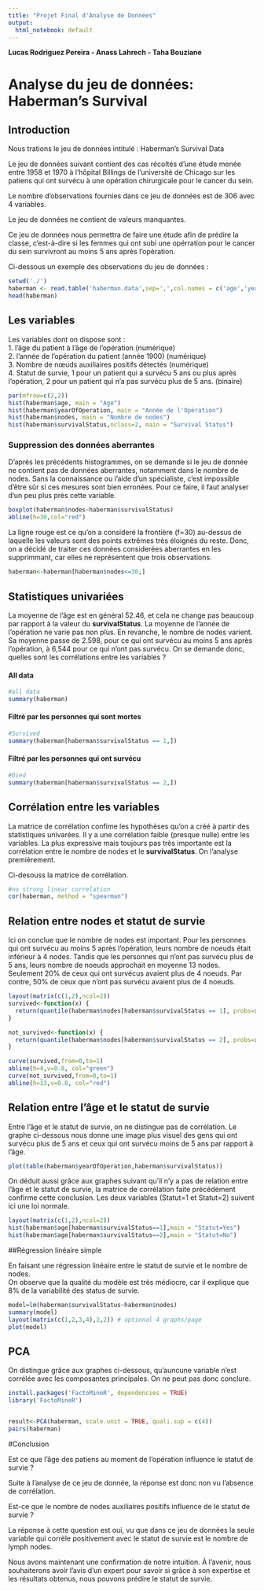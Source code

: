 ```yaml
---
title: "Projet Final d'Analyse de Données"
output:
  html_notebook: default
---
```

**Lucas Rodriguez Pereira - Anass Lahrech - Taha Bouziane**  




# Analyse du jeu de données: Haberman's Survival

## Introduction

Nous trations le jeu de données intitulé : Haberman's Survival Data

Le jeu de données suivant contient des cas récoltés d'une étude menée entre 1958 et 1970 à l'hôpital Billings de l'université de Chicago sur les patiens qui ont survécu à une opération chirurgicale pour le cancer du sein.

Le nombre d'observations fournies dans ce jeu de données est de 306 avec 4 variables.

Le jeu de données ne contient de valeurs manquantes.

Ce jeu de données nous permettra de faire une étude afin de prédire la classe, c'est-à-dire si les femmes qui ont subi une opérration pour le cancer du sein survivront au moins 5 ans après l'opération.

Ci-dessous un exemple des observations du jeu de données :

```r
setwd('./')
haberman <- read.table('haberman.data',sep=',',col.names = c('age','yearOfOperation', 'nodes', "survivalStatus"))
head(haberman)
```


## Les variables
Les variables dont on dispose sont :  
1. l'âge du patient à l'âge de l'opération (numérique)   
2. l'année de l'opération du patient (année 1900) (numérique)   
3. Nombre de nœuds auxiliaires positifs détectés (numérique)   
4. Statut de survie, 1 pour un patient qui a survécu 5 ans ou plus après l'opération, 2 pour un patient qui n'a pas survécu plus de 5 ans. (binaire)



```r
par(mfrow=c(2,2))
hist(haberman$age, main = "Age")
hist(haberman$yearOfOperation, main = "Année de l'Opération")
hist(haberman$nodes, main = "Nombre de nodes")
hist(haberman$survivalStatus,nclass=2, main = "Survival Status")
```


### Suppression des données aberrantes

D'après les précédents histogrammes, on se demande si le jeu de donnée ne contient pas de données aberrantes, notamment dans le nombre de nodes. Sans la connaissance ou l'aide d'un spécialiste, c'est impossible d'être sûr si ces mesures sont bien erronées. Pour ce faire, il faut analyser d'un peu plus près cette variable.

```r

boxplot(haberman$nodes~haberman$survivalStatus)
abline(h=30,col="red")
```
La ligne rouge est ce qu'on a consideré la frontière (f=30) au-dessus de laquelle les valeurs sont des points extrêmes très éloignés du reste. Donc, on a décidé de traiter ces données considerées aberrantes en les supprimmant, car elles ne représentent que trois observations. 

```r
haberman<-haberman[haberman$nodes<=30,]
```


## Statistiques univariées

La moyenne de l'âge est en général 52.46, et cela ne change pas beaucoup par rapport à la valeur du **survivalStatus**.  La moyenne de l'année de l'opération ne varie pas non plus. En revanche, le nombre de nodes varient. Sa moyenne passe de 2.598, pour ce qui ont survécu au moins 5 ans après l'opération, à 6,544 pour ce qui n'ont pas survécu. On se demande donc, quelles sont les corrélations entre les variables ?   


#### All data


```r
#all data
summary(haberman)
```

#### Filtré par les personnes qui sont mortes
```r

#Survived
summary(haberman[haberman$survivalStatus == 1,])

```

#### Filtré par les personnes qui ont survécu
```r

#Died
summary(haberman[haberman$survivalStatus == 2,])


```






## Corrélation entre les variables

La matrice de corrélation confime les hypothèses qu'on a créé à partir des statistiques univarées. Il y a une corrélation faible (presque nulle) entre les variables. La plus expressive mais toujours pas très importante est la corrélation entre le nombre de nodes et le **survivalStatus**. On l'analyse premièrement. 

Ci-desouss la matrice de corrélation.

```r

#no strong linear correlation
cor(haberman, method = "spearman")

```

## Relation entre nodes et statut de survie

Ici on conclue que le nombre de nodes est important. Pour les personnes qui ont survécu au moins 5 après l'opération, leurs nombre de noeuds était inférieur à 4 nodes. Tandis que les personnes qui n'ont pas survécu plus de 5 ans, leurs nombre de noeuds approchait en moyenne 13 nodes. Seulement 20% de ceux qui ont survécus avaient plus de 4 noeuds. Par contre, 50% de ceux que n'ont pas survécu avaient plus de 4 noeuds.

```r
layout(matrix(c(1,2),ncol=2))
survived<-function(x) {
  return(quantile(haberman$nodes[haberman$survivalStatus == 1], probs=x))
}

not_survived<-function(x) {
  return(quantile(haberman$nodes[haberman$survivalStatus == 2], probs=x))
}

curve(survived,from=0,to=1)
abline(h=4,v=0.8, col="green")
curve(not_survived,from=0,to=1)
abline(h=13,v=0.8, col="red")
```



## Relation entre l'âge et le statut de survie

Entre l'âge et le statut de survie, on ne distingue pas de corrélation. Le graphe ci-dessous nous donne une image plus visuel des gens qui ont survécu plus de 5 ans et ceux qui ont survécu moins de 5 ans par rapport à l'âge.

```r
plot(table(haberman$yearOfOperation,haberman$survivalStatus))
```



On déduit aussi grâce aux graphes suivant qu'il n'y a pas de relation entre l'âge et le statut de survie, la matrice de corrélation faite précédément confirme cette conclusion. Les deux variables (Statut=1 et Statut=2) suivent ici une loi normale.
```r
layout(matrix(c(1,2),ncol=2))
hist(haberman$age[haberman$survivalStatus==1],main = "Statut=Yes")
hist(haberman$age[haberman$survivalStatus==2],main = "Statut=No")

```
       

##Régression linéaire simple  

En faisant une régression linéaire entre le statut de survie et le nombre de nodes.  
On observe que la qualité du modèle est très médiocre, car il explique que 8% de la variabilité des status de survie. 


```r

model=lm(haberman$survivalStatus~haberman$nodes)
summary(model)
layout(matrix(c(1,2,3,4),2,2)) # optional 4 graphs/page
plot(model) 

```

    
## PCA
On distingue grâce aux graphes ci-dessous, qu'auncune variable n'est corrélée avec les composantes principales. On ne peut pas donc conclure. 
```r


install.packages('FactoMineR', dependencies = TRUE)
library('FactoMineR')

```
```r

```
```r
result<-PCA(haberman, scale.unit = TRUE, quali.sup = c(4))
pairs(haberman)
```





#Conclusion 

Est ce que l'âge des patiens au moment de l'opération influence le statut de survie ?   

Suite à l'analyse de ce jeu de donnée, la réponse est donc non vu l'absence de corrélation.

Est-ce que le nombre de nodes auxiliaires positifs influence de le statut de survie ?    

La réponse à cette question est oui, vu que dans ce jeu de données la seule variable qui corrèle positivement avec le statut de survie est le nombre de lymph nodes.  

Nous avons maintenant une confirmation de notre intuition. À l'avenir, nous souhaiterons avoir l'avis d'un expert pour savoir si grâce à son expertise et les résultats obtenus, nous pouvons prédire le statut de survie. 




